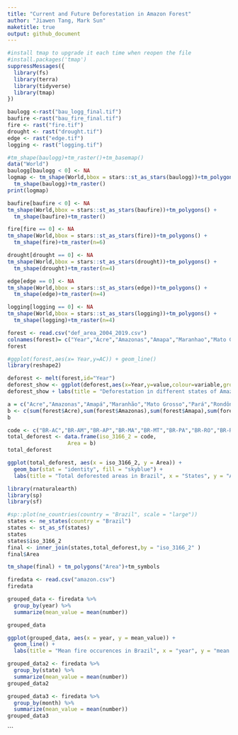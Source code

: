 ```yaml
---
title: "Current and Future Deforestation in Amazon Forest"
author: "Jiawen Tang, Mark Sun"
maketitle: true
output: github_document
---
```

```r
#install tmap to upgrade it each time when reopen the file
#install.packages('tmap')
suppressMessages({
  library(fs)
  library(terra)
  library(tidyverse)
  library(tmap)
})
```


```r
baulogg <-rast("bau_logg_final.tif") 
baufire <-rast("bau_fire_final.tif")
fire <- rast("fire.tif")
drought <- rast("drought.tif")
edge <- rast("edge.tif")
logging <- rast("logging.tif")
```

```r

#tm_shape(baulogg)+tm_raster()+tm_basemap()
data("World")
baulogg[baulogg < 0] <- NA
logmap <- tm_shape(World,bbox = stars::st_as_stars(baulogg))+tm_polygons() +
  tm_shape(baulogg)+tm_raster()
print(logmap)

```


```r
baufire[baufire < 0] <- NA
tm_shape(World,bbox = stars::st_as_stars(baufire))+tm_polygons() +
  tm_shape(baufire)+tm_raster()
```

```r
fire[fire == 0] <- NA
tm_shape(World,bbox = stars::st_as_stars(fire))+tm_polygons() +
  tm_shape(fire)+tm_raster(n=6)

```

```r
drought[drought == 0] <- NA
tm_shape(World,bbox = stars::st_as_stars(drought))+tm_polygons() +
  tm_shape(drought)+tm_raster(n=4)
```

```r
edge[edge == 0] <- NA
tm_shape(World,bbox = stars::st_as_stars(edge))+tm_polygons() +
  tm_shape(edge)+tm_raster(n=4)
```
```r
logging[logging == 0] <- NA
tm_shape(World,bbox = stars::st_as_stars(logging))+tm_polygons() +
  tm_shape(logging)+tm_raster(n=4)
```
```r
forest <- read.csv("def_area_2004_2019.csv")
colnames(forest)= c("Year","Acre","Amazonas","Amapa","Maranhao","Mato Grosso","Para","Rondonia","Roraima","Tocantins","Total")
forest
```

```r
#ggplot(forest,aes(x= Year,y=AC)) + geom_line()
library(reshape2)

deforest <- melt(forest,id="Year")
deforest_show <- ggplot(deforest,aes(x=Year,y=value,colour=variable,group=variable)) + geom_line()
deforest_show + labs(title = "Deforestation in different states of Amazon") + labs(x = "Year") + labs(y = "Deforested Area in"~km^2)
```

```r
a = c("Acre","Amazonas","Amapá","Maranhão","Mato Grosso","Pará","Rondônia","Roraima", "Tocantins")
b <- c(sum(forest$Acre),sum(forest$Amazonas),sum(forest$Amapa),sum(forest$Maranhao),sum(forest$`Mato Grosso`),sum(forest$Para),sum(forest$Rondonia),sum(forest$Roraima),sum(forest$Tocantins))
b
```

```r
code <- c("BR-AC","BR-AM","BR-AP","BR-MA","BR-MT","BR-PA","BR-RO","BR-RR","BR-TO") 
total_deforest <- data.frame(iso_3166_2 = code,
                   Area = b)
total_deforest

ggplot(total_deforest, aes(x = iso_3166_2, y = Area)) +
  geom_bar(stat = "identity", fill = "skyblue") +
  labs(title = "Total deforested areas in Brazil", x = "States", y = "Area (km^2)")

```

```r
library(rnaturalearth)
library(sp)
library(sf)
```

```r
#sp::plot(ne_countries(country = "Brazil", scale = "large"))
states <- ne_states(country = "Brazil")
states <- st_as_sf(states)
states
states$iso_3166_2
final <- inner_join(states,total_deforest,by = "iso_3166_2" )
final$Area
```

```r
tm_shape(final) + tm_polygons("Area")+tm_symbols
```
```r
firedata <- read.csv("amazon.csv")
firedata

```

```r
grouped_data <- firedata %>%
  group_by(year) %>%
  summarize(mean_value = mean(number))

grouped_data
```
```r
ggplot(grouped_data, aes(x = year, y = mean_value)) +
  geom_line() +
  labs(title = "Mean fire occurences in Brazil", x = "year", y = "mean fire occurences")     
```

```r
grouped_data2 <- firedata %>%
  group_by(state) %>%
  summarize(mean_value = mean(number))
grouped_data2

```

```r
grouped_data3 <- firedata %>%
  group_by(month) %>%
  summarize(mean_value = mean(number))
grouped_data3

```
```






